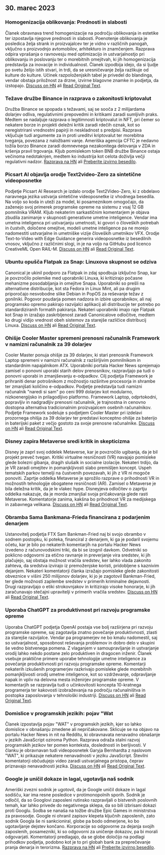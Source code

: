 

<CallToAction />

<Steps>

## 30. marec 2023

### Homogenizacija oblikovanja: Prednosti in slabosti

Članek obravnava trend homogenizacije na področju oblikovanja in estetike ter izpostavlja njegove prednosti in slabosti. Poenotenje oblikovanja je posledica želja strank in proizvajalcev ter je vidno v različnih panogah, vključno s proizvodnjo avtomobilov, arhitekturo in znamčenjem. Razprava odpira vprašanja o ravnovesju med optimizacijo in ustvarjalnostjo pri oblikovanju in poslovanju ter o morebitnih omejitvah, ki jih homogenizacija predstavlja za inovacije in individualnost. Članek izpodbija idejo, da si ljudje po svetu želijo istih stvari, in trdi, da se uresničevanje želja razlikuje od kulture do kulture. Učinek razpoloženjskih tabel je privedel do blandinga, vendar obstaja priložnost za drzne, izvirne blagovne znamke in podjetja, da izstopajo.
[Discuss on HN](http://news.ycombinator.com/item?id=35355703) ali [Read Original Text](https://www.alexmurrell.co.uk/articles/the-age-of-average).

### Težave družbe Binance in razprava o zakonitosti kriptovalut

Družba Binance se spopada s težavami, saj se sooča z 2 milijardama dolarjev odliva, regulativnimi prepovedmi in kritikami zaradi sumljivih praks. Medtem se nadaljuje razprava o legitimnosti kriptovalut in NFT, pri čemer so nekatere borze in projekti deležni kritik zaradi rdečih oznak, kot so neregistrirani vrednostni papirji in neskladnost s predpisi. Razprava vključuje tudi argumente za in proti ureditvi kriptovalut ter morebitna tveganja, povezana z naložbami vanje. Ameriška agencija CFTC je nedavno tožila borzo Binance zaradi domnevnega nezakonitega delovanja v ZDA in kršenja pravil trgovanja. Kljub pomislekom token BNB družbe Binance ostaja večinoma nedotaknjen, medtem ko industrija kot celota doživlja večji regulativni nadzor.
[Razprava na HN](http://news.ycombinator.com/item?id=35351805) ali [Preberite izvirno besedilo](https://www.wsj.com/articles/binance-sees-2-billion-in-outflows-as-troubles-compound-9a136e21).

### Picsart AI objavlja orodje Text2video-Zero za sintetične videoposnetke

Podjetje Picsart AI Research je izdalo orodje Text2Video-Zero, ki z obdelavo naravnega jezika ustvarja sintetične videoposnetke iz vhodnega besedila. Na voljo so koda in uteži za model, ki posameznikom omogočajo, da zaženejo svoj primerek programske opreme na sistemu z vsaj 12 GB pomnilnika VRAM. Kljub nekaterim sarkastičnim komentarjem je objava zbudila zanimanje v skupnosti generativne umetne inteligence. Vendar ima umetna inteligenca pri ustvarjanju umetnosti, ki govori o človeških potrebah in čustvih, določene omejitve, modeli umetne inteligence pa ne morejo nadomestiti ustvarjalne in umetniške vizije človeških umetnikov VFX. Orodje Text-to-Video with Edge Guidance generira videoposnetke iz besedilnih vnosov, vključno z različnimi slogi, in je na voljo na GitHubu pod licenco CreativeML Open RAIL-M.
[Discuss on HN](http://news.ycombinator.com/item?id=35352452) ali [Read Original Text](https://github.com/Picsart-AI-Research/Text2Video-Zero).

### Ubuntu opušča Flatpak za Snap: Linuxova skupnost se odziva

Canonical je ukinil podporo za Flatpak in zdaj spodbuja izključno Snap, kar je povzročilo polemike med uporabniki Linuxa, ki kritizirajo počasne mehanizme posodabljanja in omejitve Snapa. Uporabniki so prešli na alternativne distribucije, kot sta Fedora in Linux Mint, ali pa drugim priporočajo nesvobodne slike Debian in PopOS za reševanje težav z gonilniki. Pogovor poudarja pomen nadzora in izbire uporabnikov, ali naj programsko opremo pakirajo razvijalci aplikacij ali distribucije ter potrebo po standardiziranih formatih pakiranja. Nekateri uporabniki imajo raje Flatpak kot Snap in izražajo zaskrbljenost zaradi Canonicalove odločitve, medtem ko drugi vidijo vrednost obeh sistemov za starejše različice distribucij Linuxa.
[Discuss on HN](http://news.ycombinator.com/item?id=35354729) ali [Read Original Text](https://lwn.net/SubscriberLink/927262/6adb2350e2b0d2ce/).

### Ohišje Cooler Master spremeni prenosni računalnik Framework v namizni računalnik za 39 dolarjev

Cooler Master ponuja ohišje za 39 dolarjev, ki stari prenosnik Framework Laptop spremeni v namizni računalnik z razširljivim pomnilnikom in standardnim napajalnikom ATX. Uporabniki portala Hacker News sprejemajo zamisel o ponovni uporabi starih delov prenosnikov, razpravljajo pa tudi o ponovni uporabi in zmanjševanju e-odpadkov. Cilj podjetja Framework je prihraniti denar potrošnikom z možnostjo razširitve procesorja in shrambe ter zmanjšati količino e-odpadkov. Podjetje predstavlja tudi namizni računalnik "naredi si sam" po ceni 999 dolarjev kot modularno, nizkoenergijsko in prilagodljivo platformo. Framework Laptop, odprtokodni, popravljiv in nadgradljiv prenosni računalnik, je trajnostna in cenovno dostopna alternativa tradicionalnim proizvajalcem osebnih računalnikov. Podjetje Framework sodeluje s podjetjem Cooler Master pri izdelavi prozornega ohišja za 39 dolarjev ter predstavi konceptno ohišje za baterijo in baterijski paket z večjo gostoto za svoje prenosne računalnike.
[Discuss on HN](http://news.ycombinator.com/item?id=35350288) ali [Read Original Text](https://www.theverge.com/2023/3/23/23652939/framework-cooler-master-sff-pc-case).

### Disney zapira Metaverse sredi kritik in skepticizma

Disney je zaprl svoj oddelek Metaverse, kar je povzročilo ugibanja, da je bil projekt preveč tvegan. Kritiki virtualne resničnosti (VR) navajajo pomisleke glede bolezni gibanja, dragih slušalk in socialne izolacije. Nekateri trdijo, da je VR zaradi omejitev in pomanjkljivosti slabo premišljen koncept. Uspeh tematskih parkov temelji na čustvenih povezavah, ki jih z VR ni mogoče ponoviti. Zaprtje oddelka Metaverse je sprožilo razprave o prihodnosti VR in možnostih tehnologije obogatene resničnosti (AR). Zamisel o Metaverse je bila deležna kritik, da je le vlakec hype. Disneyjeva odločitev o zaprtju oddelka nakazuje, da je morda zmanjšal svoja pričakovanja glede rasti Metaverse. Komentatorje zanima, kakšna bo prihodnost VR za medijskega in zabavnega velikana.
[Discuss on HN](http://news.ycombinator.com/item?id=35350952) ali [Read Original Text](https://www.wsj.com/articles/disney-eliminates-its-metaverse-division-as-part-of-companys-layoffs-plan-94b03650).

### Obramba Sama Bankmana-Frieda financirana z podarjenim denarjem

Ustanovitelj podjetja FTX Sam Bankman-Fried naj bi svojo obrambo v sodnem postopku, ki poteka, financiral z denarjem, ki ga je podaril svojemu očetu, kar je bilo po nekaterih komentarjih na portalu Hacker News izvedeno z računovodskimi triki, da bi se izognil davkom. Odvetniki so poklicno odgovorni za etično ravnanje in preverjanje vira sredstev, ki jih plačujejo, saj obstaja možnost vračila sredstev, ker lahko vlada zakonito zahteva, da sredstva izvirajo iz premoženjske koristi, pridobljene s kaznivim dejanjem. Nekateri komentatorji članka izražajo pomisleke glede zakonitosti obveznice v višini 250 milijonov dolarjev, ki jo je zagotovil Bankman-Fried, ter glede možnosti zaplembe sredstev v primerih kriminalne dejavnosti. Drugi razpravljajo o etiki strokovnjakov in kritizirajo visoke honorarje, ki jih zaračunavajo stečajni upravitelji v primerih vračila sredstev.
[Discuss on HN](http://news.ycombinator.com/item?id=35358698) ali [Read Original Text](https://www.forbes.com/sites/sarahemerson/2023/03/29/sam-bankman-fried-legal-fees-funded-by-alameda-money-gifted-to-father-joe-bankman/).

### Uporaba ChatGPT za produktivnost pri razvoju programske opreme

Uporaba ChatGPT podjetja OpenAI postaja vse bolj razširjena pri razvoju programske opreme, saj zagotavlja znatno povečanje produktivnosti, zlasti za starejše razvijalce. Vendar pa programerjev ne bo kmalu nadomestil, saj so ustvarjalnost, sposobnost reševanja problemov in dobro delo v skupini še vedno bistvenega pomena. Z vlaganjem v samoupravljanje in ustvarjanje orodij lahko nekdo postane zelo produktiven in dragocen inženir. Članek vsebuje praktične primere uporabe tehnologije umetne inteligence za povečanje produktivnosti pri razvoju programske opreme. Komentarji nekaterih izkušenih programerjev razkrivajo pomisleke glede morebitnih pomanjkljivosti orodij umetne inteligence, kot so vzdrževanje, odpravljanje napak in vpliv na delovna mesta inženirjev programske opreme. V komentarjih se razpravlja tudi o učinkovitosti koncepta 10-kratnega programerja ter kakovosti izobraževanja na področju računalništva in postopka zaposlovanja v tehnološki industriji.
[Discuss on HN](http://news.ycombinator.com/item?id=35356054) ali [Read Original Text](https://kadekillary.work/posts/1000x-eng/).

### Domislice v programskih jezikih: pojav "Wat

Članek izpostavlja pojav "WAT" v programskih jezikih, kjer so lahko domislice v obnašanju zmedene ali nepričakovane. Sklicuje se na objavo na portalu Hacker News in nit na Redditu, ki obravnavata nenavadno obnašanje v jezikih JavaScript oziroma Python. Razprava odraža stalni razvoj programskih jezikov ter pomen konteksta, doslednosti in berljivosti. V članku je obravnavan tudi videoposnetek Garyja Bernhardta z naslovom "WAT", ki prikazuje nekatere nenavadnosti v jeziku JavaScript. Številni komentatorji občudujejo video zaradi ustvarjalnega pristopa, čeprav priznavajo nenavadnosti jezika.
[Discuss on HN](http://news.ycombinator.com/item?id=35363044) ali [Read Original Text](https://www.destroyallsoftware.com/talks/wat).

### Google je uničil dokaze in lagal, ugotavlja naš sodnik

Ameriški zvezni sodnik je ugotovil, da je Google uničil dokaze in lagal sodišču, kar ima resne posledice v protimonopolnih sporih. Sodnik je odločil, da so Googlovi zaposleni rutinsko razpravljali o bistvenih poslovnih temah, kar lahko privede do negativnega sklepa, da so bili izbrisani dokazi proti Googlu. Sodba se nanaša na tožbe družbe Epic Games in ministrstva za pravosodje. Google ni ohranil zapisov klepeta ključnih zaposlenih, zato sodnik Googla še ni sankcioniral, globe pa bodo odmerjene, ko bo ugotavljanje dejstev končano. Korporacije so odgovorne za dejanja svojih zaposlenih, posamezniki, ki so odgovorni za uničenje dokazov, pa bi morali odgovarjati. Komentatorji predlagajo, da se globe določijo na podlagi prihodkov podjetja, podobno kot je to pri globah bank za preprečevanje pranja denarja in terorizma.
[Razprava na HN](http://news.ycombinator.com/item?id=35363095) ali [Preberite izvirno besedilo](https://storage.courtlistener.com/recap/gov.uscourts.cand.373179/gov.uscourts.cand.373179.469.0.pdf).

</Steps>
